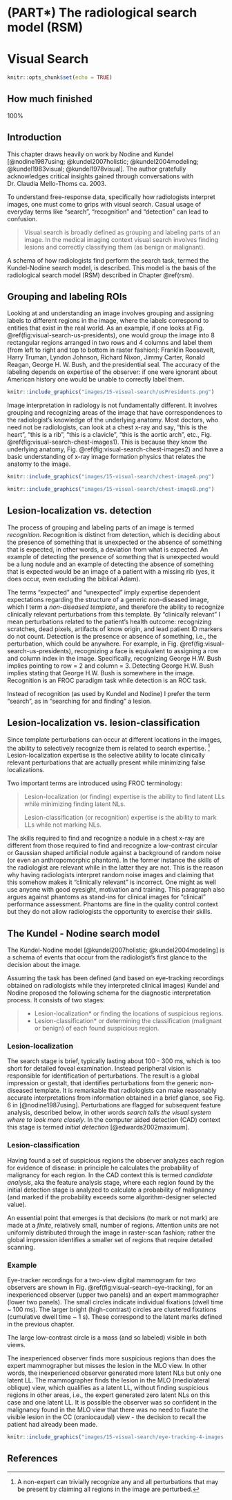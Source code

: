 # (PART\*) The radiological search model (RSM) {-}

# Visual Search {#visual-search}


```r
knitr::opts_chunk$set(echo = TRUE)
```


## How much finished {#visual-search-how-much-finished}
100%



## Introduction {#visual-search-intro}

This chapter draws heavily on work by Nodine and Kundel [@nodine1987using; @kundel2007holistic; @kundel2004modeling; @kundel1983visual; @kundel1978visual]. The author gratefully acknowledges critical insights gained through conversations with Dr. Claudia Mello-Thoms ca. 2003.


To understand free-response data, specifically how radiologists interpret images, one must come to grips with visual search. Casual usage of everyday terms like "search", "recognition" and "detection" can lead to confusion.

>
Visual search is broadly defined as grouping and labeling parts of an image. In the medical imaging context visual search involves finding lesions and correctly classifying them (as benign or malignant).


A schema of how radiologists find perform the search task, termed the Kundel-Nodine search model, is described. This model is the basis of the radiological search model (RSM) described in Chapter \@ref(rsm). 




## Grouping and labeling ROIs {#visual-search-grouping-labeling-rois}

Looking at and understanding an image involves grouping and assigning labels to different regions in the image, where the labels correspond to entities that exist in the real world. As an example, if one looks at Fig. \@ref(fig:visual-search-us-presidents), one would group the image into 8 rectangular regions arranged in two rows and 4 columns and label them (from left to right and top to bottom in raster fashion): Franklin Roosevelt, Harry Truman, Lyndon Johnson, Richard Nixon, Jimmy Carter, Ronald Reagan, George H. W. Bush, and the presidential seal. The accuracy of the labeling depends on expertise of the observer: if one were ignorant about American history one would be unable to correctly label them. 


```r
knitr::include_graphics("images/15-visual-search/usPresidents.png")
``` 


Image interpretation in radiology is not fundamentally different. It involves grouping and recognizing areas of the image that have correspondences to the radiologist’s knowledge of the underlying anatomy. Most doctors, who need not be radiologists, can look at a chest x-ray and say, "this is the heart", "this is a rib", "this is a clavicle", "this is the aortic arch", etc., Fig. \@ref(fig:visual-search-chest-images1). This is because they know the underlying anatomy, Fig. \@ref(fig:visual-search-chest-images2) and have a basic understanding of x-ray image formation physics that relates the anatomy to the image.



```r
knitr::include_graphics("images/15-visual-search/chest-imageA.png")
``` 



```r
knitr::include_graphics("images/15-visual-search/chest-imageB.png")
``` 



## Lesion-localization vs. detection {#visual-search-recognition-detection}

The process of grouping and labeling parts of an image is termed *recognition*. Recognition is distinct from detection, which is deciding about the presence of something that is unexpected or the absence of something that is expected, in other words, a deviation from what is expected. An example of detecting the presence of something that is unexpected would be a lung nodule and an example of detecting the absence of something that is expected would be an image of a patient with a missing rib (yes, it does occur, even excluding the biblical Adam). 

The terms "expected" and "unexpected" imply expertise dependent expectations regarding the structure of a generic non-diseased image, which I term a *non-diseased template*, and therefore the ability to recognize  clinically relevant perturbations from this template. By "clinically relevant" I mean perturbations related to the patient's health outcome: recognizing scratches, dead pixels, artifacts of know origin, and lead patient ID markers do not count. Detection is the presence or absence of something, i.e., the perturbation, which could be anywhere. For example, in Fig. \@ref(fig:visual-search-us-presidents), recognizing a face is equivalent to assigning a row and column index in the image. Specifically, recognizing George H.W. Bush implies pointing to row = 2 and column = 3. Detecting George H.W. Bush implies stating that George H.W. Bush is somewhere in the image. Recognition is an FROC paradigm task while detection is an ROC task. 


Instead of recognition (as used by Kundel and Nodine) I prefer the term "search", as in "searching for and finding" a lesion.


## Lesion-localization vs. lesion-classification {#visual-search-search-classification}

Since template perturbations can occur at different locations in the images, the ability to selectively recognize them is related to search expertise. ^[A non-expert can trivially recognize any and all perturbations that may be present by claiming all regions in the image are perturbed.] Lesion-localization expertise is the selective ability to locate clinically relevant perturbations that are actually present while minimizing false localizations. 

Two important terms are introduced using FROC terminology:

>
Lesion-localization (or finding) expertise is the ability to find latent LLs while minimizing finding latent NLs.
>
Lesion-classification (or recognition) expertise is the ability to mark LLs while not marking NLs. 

The skills required to find and recognize a nodule in a chest x-ray are different from those required to find and recognize a low-contrast circular or Gaussian shaped artificial nodule against a background of random noise (or even an anthropomorphic phantom). In the former instance the skills of the radiologist are relevant while in the latter they are not. This is the reason why having radiologists interpret random noise images and claiming that this somehow makes it “clinically relevant” is incorrect. One might as well use anyone with good eyesight, motivation and training. This paragraph also argues against phantoms as stand-ins for clinical images for "clinical" performance assessment. Phantoms are fine in the quality control context but they do not allow radiologists the opportunity to exercise their skills.
 

## The Kundel - Nodine search model {#visual-search-kundel-nodine-model}

The Kundel-Nodine model [@kundel2007holistic; @kundel2004modeling] is a schema of events that occur from the radiologist's first glance to the decision about the image.  

Assuming the task has been defined (and based on eye-tracking recordings obtained on radiologists while they interpreted clinical images) Kundel and Nodine proposed the following schema for the diagnostic interpretation process. It consists of two stages: 

>
* Lesion-localization* or finding the locations of suspicious regions.
* Lesion-classification* or determining the classification (malignant or benign) of each found suspicious region.



### Lesion-localization {#visual-search-glancing-global-impression}

The search stage is brief, typically lasting about 100 - 300 ms, which is too short for detailed foveal examination. Instead peripheral vision is responsible for identification of perturbations. The result is a global impression or gestalt, that identifies perturbations from the generic non-diseased template. It is remarkable that radiologists can make reasonably accurate interpretations from information obtained in a brief glance, see Fig. 6 in [@nodine1987using]. Perturbations are flagged for subsequent feature analysis, described below, in other words *search tells the visual system where to look more closely*. In the computer aided detection (CAD) context this stage is termed *initial detection* [@edwards2002maximum]. 

### Lesion-classification {#visual-search-scanning-local-feature-analysis}

Having found a set of suspicious regions the observer analyzes each region for evidence of disease: in principle he calculates the probability of malignancy for each region. In the CAD context this is termed *candidate analysis*, aka the feature analysis stage, where each region found by the initial detection stage is analyzed to calculate a probability of malignancy (and marked if the probability exceeds some algorithm-designer selected value). 

An essential point that emerges is that decisions (to mark or not mark) are made at a *finite*, relatively small, number of regions. Attention units are not uniformly distributed through the image in raster-scan fashion; rather the global impression identifies a smaller set of regions that require detailed scanning.


### Example {#visual-search-example}

Eye-tracker recordings for a two-view digital mammogram for two observers are shown in Fig. \@ref(fig:visual-search-eye-tracking), for an inexperienced observer (upper two panels) and an expert mammographer (lower two panels). The small circles indicate individual fixations (dwell time ~ 100 ms). The larger bright (high-contrast) circles are clustered fixations (cumulative dwell time ~ 1 s). These correspond to the latent marks defined in the previous chapter. 

The large low-contrast circle is a mass (and so labeled) visible in both views. 

The inexperienced observer finds more suspicious regions than does the expert mammographer but misses the lesion in the MLO view. In other words, the inexperienced observer generated more latent NLs but only one latent LL. The mammographer finds the lesion in the MLO (mediolateral oblique) view, which qualifies as a latent LL, without finding suspicious regions in other areas, i.e., the expert generated zero latent NLs on this case and one latent LL. It is possible the observer was so confident in the malignancy found in the MLO view that there was no need to fixate the visible lesion in the CC (craniocaudal) view - the decision to recall the patient had already been made.



```r
knitr::include_graphics("images/15-visual-search/eye-tracking-4-images.png")
``` 




## References {#visual-search-references}


